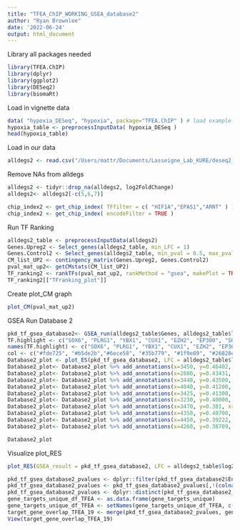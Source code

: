 ---
title: "TFEA_ChIP_WORKING_GSEA_database2"
author: "Ryan Brownlee"
date: '2022-06-24'
output: html_document
---
Library all packages needed
```{r}
library(TFEA.ChIP)
library(dplyr)
library(ggplot2)
library(DESeq2)
library(biomaRt)
```

Load in vignette data
```{r}
data( "hypoxia_DESeq", "hypoxia", package="TFEA.ChIP" ) # load example datasets
hypoxia_table <- preprocessInputData( hypoxia_DESeq )
head(hypoxia_table)
```
Load in our data
```{r}
alldegs2 <- read.csv("/Users/mattr/Documents/Lasseigne_Lab_KURE/deseq2_fullres_19_database2.csv")
```
Remove NAs from alldegs
```{r}
alldegs2 <- tidyr::drop_na(alldegs2, log2FoldChange)
alldegs2<- alldegs2[-c(5,6,7)]
```

```{r}
chip_index2 <- get_chip_index( TFfilter = c( "HIF1A","EPAS1","ARNT" ) )
chip_index2 <- get_chip_index( encodeFilter = TRUE )
```
Run TF Ranking
```{r}
alldegs2_table <- preprocessInputData(alldegs2)
Genes.Upreg2 <- Select_genes(alldegs2_table, min_LFC = 1)
Genes.Control2 <- Select_genes(alldegs2_table, min_pval = 0.5, max_pval = 1, min_LFC = -0.25, max_LFC = 0.25)
CM_list_UP2 <- contingency_matrix(Genes.Upreg2, Genes.Control2)
pval_mat_up2<- getCMstats(CM_list_UP2)
TF_ranking2 <- rankTFs(pval_mat_up2, rankMethod = "gsea", makePlot = TRUE)
TF_ranking2[["TFranking_plot"]]
```
Create plot_CM graph
```{r}
plot_CM(pval_mat_up2)
```
GSEA Run Database 2
```{r}
pkd_tf_gsea_database2<- GSEA_run(alldegs2_table$Genes, alldegs2_table$log2FoldChange, chip_index2, get.RES = TRUE)
TF.highlight <- c("SOX6", "PLRG1", "YBX1", "CUX1", "EZH2", "EP300", "SUZ12", "IKZF1", "NONO", "NBN")
names(TF.highlight) <- c("SOX6", "PLRG1", "YBX1", "CUX1", "EZH2", "EP300", "SUZ12", "NONO", "IKZF1", "NBN")
col <- c("#fde725", "#b5de2b","#6ece58", "#35b779", "#1f9e89", "#26828e", "#31688e", "#3e4989", "#482878", "#440154")
Database2_plot <- plot_ES(pkd_tf_gsea_database2, LFC = alldegs2_table$log2FoldChange, specialTF = TF.highlight, TF_colors = col, plot_title = "Transcription Factor Enrichment: Cystic P21")
Database2_plot<- Database2_plot %>% add_annotations(x=3450, y=0.46402, xref= "x", yref= "y", text = "SOX6", xanchor='left', showarrow = T, arrowhead = 3, arrowsize = 0.3, font = list(size = 6))
Database2_plot<- Database2_plot %>% add_annotations(x=2880, y=0.43431, xref= "x", yref= "y", text = "PLRG1", xanchor='right', showarrow = T, arrowhead = 3, arrowsize = .3, font = list(size = 6))
Database2_plot<- Database2_plot %>% add_annotations(x=3440, y=0.43500, xref= "x", yref= "y", text = "YBX1", xanchor='top', showarrow = T, arrowhead = 3, arrowsize = .3, font = list(size = 6))
Database2_plot<- Database2_plot %>% add_annotations(x=4040, y=0.41200, xref= "x", yref= "y", text = "CUX1", xanchor='top', showarrow = T, arrowhead = 3, arrowsize = .3, font = list(size = 6))
Database2_plot<- Database2_plot %>% add_annotations(x=3425, y=0.41300, xref= "x", yref= "y", text = "EZH2", xanchor='bottom', showarrow = T, arrowhead = 3, arrowsize = .3, font = list(size = 6))
Database2_plot<- Database2_plot %>% add_annotations(x=3230, y=0.40000, xref= "x", yref= "y", text = "EP300", xanchor='bottom', showarrow = T, arrowhead = 3, arrowsize = .3, font = list(size = 6))
Database2_plot<- Database2_plot %>% add_annotations(x=3470, y=0.381, xref= "x", yref= "y", text = "SUZ12", xanchor='top', showarrow = T, arrowhead = 3, arrowsize = .3, font = list(size = 5))
Database2_plot<- Database2_plot %>% add_annotations(x=4350, y=0.40700, xref= "x", yref= "y", text = "NONO", xanchor='left', showarrow = T, arrowhead = 3, arrowsize = .3, font = list(size = 6))
Database2_plot<- Database2_plot %>% add_annotations(x=4450, y=0.39222, xref= "x", yref= "y", text = "IKZF1", xanchor='left', showarrow = T, arrowhead = 3, arrowsize = .3, font = list(size = 6))
Database2_plot<- Database2_plot %>% add_annotations(x=4260, y=0.38709, xref= "x", yref= "y", text = "NBN", xanchor='top', showarrow = T, arrowhead = 3, arrowsize = 0.3, font = list(size = 5))

Database2_plot
```
Visualize plot_RES
```{r}
plot_RES(GSEA_result = pkd_tf_gsea_database2, LFC = alldegs2_table$log2FoldChange, TF = c("SOX6", "PLRG1", "YBX1", "CUX1", "EZH2", "EP300", "SUZ12","NONO", "CEBPB", "EBF1", "MEF2A", "RNF2", "RXRA", "JUND", "JUN", "TBLIXR1", "TCF7", "SMC3", "TEAD4", "RAD21", "CTCF", "NFIC", "FOSL2", "SMC3", "GATA2", "STAT5A", "JUND"), Accession = c("ENCSR543BVU.SOX6.Hep-G2", "ENCSR019KPC.PLRG1.Hep-G2", "ENCSR799GOY.YBX1.Hep-G2", "ENCSR205SKQ.YBX1.GM12878", "ENCSR000DYR.CUX1.GM12878", "ENCSR000ARI.EZH2.Hep-G2", "ENCSR000ASY.EZH2.WA01", "ENCSR000DZG.EP300.GM12878", "ENCSR000DZD.EP300.GM12878", "ENCSR000ECV.EP300.HeLa-S3", "ENCSR091BOQ.SUZ12.GM12878", "ENCSR476BQA.NONO.Hep-G2","ENCSR000BRX.CEBPB.GM12878", "ENCSR000DZQ.EBF1.GM12878", "ENCSR000DZQ.EBF1.GM12878", "ENCSR000BVC.MEF2A.SK-N-SH", "ENCSR784VUY.RNF2.WA01", "ENCSR000BVG.RXRA.SK-N-SH", "ENCSR000BSK.JUND.SK-N-SH", "ENCSR000EDG.JUN.HeLa-S3", "ENCSR000EFA.JUN.endothelial_umbilical-vein", "ENCSR501DKS.TCF7.GM12878", "ENCSR000EDC.STAT3.HeLa-S3", "ENCSR000BUQ.TEAD4.SK-N-SH", "ENCSR635OSG.RAD21.liver", "ENCSR000DLK.CTCF.WA01", "ENCSR000BNH.CTCF.WA01", "ENCSR000ALA.CTCF.endothelial_umbilical-vein", "ENCSR000BRN.NFIC.GM12878", "ENCSR000BVB.FOSL2.SK-N-SH", "ENCSR000DZP.SMC3.GM12878", "ENCSR000EVW.GATA2.endothelial_umbilical-vein", "ENCSR000BMY.RAD21.GM12878", "ENCSR000EAC.RAD21.GM12878", "ENCSR000BQZ.STAT5A.GM12878", "ENCSR000BSK.JUND.SK-N-SH"))
```
```{r}
pkd_tf_gsea_database2_pvalues <- dplyr::filter(pkd_tf_gsea_database2$Enrichment.table, pval.adj < 0.05)
pkd_tf_gsea_database2_pvalues <- pkd_tf_gsea_database2_pvalues[,!(colnames(pkd_tf_gsea_database2_pvalues) %in% c("Accession", "Cell", "Treatment", "Arg.ES", "p.val"))]
pkd_tf_gsea_database2_pvalues <- dplyr::distinct(pkd_tf_gsea_database2_pvalues, TF, .keep_all = TRUE)
gene_targets_unique_df_TFEA <- as.data.frame(gene_targets_unique)
gene_targets_unique_df_TFEA <- setNames(gene_targets_unique_df_TFEA, c("TF"))
target_gene_overlap_TFEA_19 <- merge(pkd_tf_gsea_database2_pvalues, gene_targets_unique_df_TFEA, by = "TF")
View(target_gene_overlap_TFEA_19)
```
